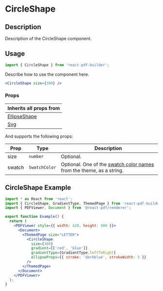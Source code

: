 

<Meta title="Documentation/Components/Shapes/CircleShape" />

<h1>CircleShape</h1>

## Description

Description of the CircleShape component.

## Usage

```jsx
import { CircleShape } from 'react-pdf-builder';
```

Describe how to use the component here.

```jsx
<CircleShape size={300} />
```

### Props

| Inherits all props from                                                                                                        |
| ------------------------------------------------------------------------------------------------------------------------------ |
| [EllipseShape](https://justinmahar.github.io/react-pdf-builder/?path=/docs/documentation-components-shapes-ellipseshape--docs) |
| [Svg](https://react-pdf.org/svg#svg)                                                                                           |

And supports the following props:

| Prop   | Type                             | Description                                                                                                                                                                  |
| ------ | -------------------------------- | ---------------------------------------------------------------------------------------------------------------------------------------------------------------------------- |
| size | `number`                           | Optional.                                                                                                                                                                    |
| swatch | `SwatchColor` | Optional. One of the [swatch color names](https://justinmahar.github.io/react-pdf-builder/?path=/docs/documentation-themes--docs#swatch-colors) from the theme, as a string. |

## CircleShape Example

<DocsPDF>
  <CircleShape 
    size={300}
    gradient={['red', 'blue']}
    gradientType={GradientType.leftToRight}
    ellipseProps={{ stroke: 'darkblue', strokeWidth: 5 }}
   />
</DocsPDF>

```jsx
import * as React from 'react';
import { CircleShape, GradientType, ThemedPage } from 'react-pdf-builder';
import { PDFViewer, Document } from '@react-pdf/renderer';

export function Example() {
  return (
    <PDFViewer style={{ width: 420, height: 600 }}>
      <Document>
        <ThemedPage size="LETTER">
          <CircleShape 
            size={300}
            gradient={['red', 'blue']}
            gradientType={GradientType.leftToRight}
            ellipseProps={{ stroke: 'darkblue', strokeWidth: 5 }}
          />
        </ThemedPage>
      </Document>
    </PDFViewer>
  );
}
```
